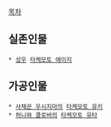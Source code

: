 [[목차]]

== 실존인물 ==
 * [[성우]] [[타케모토 에이지]]
== 가공인물 ==
 * [[사채꾼 우시지마]]의 [[타케모토 유키]]
 * [[허니와 클로버]]의 [[타케모토 유타]]
